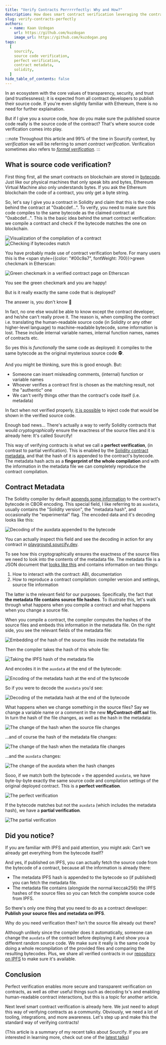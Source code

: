 ```yaml
---
title: "Verify Contracts Perrrrrfectly: Why and How?"
description: How does smart contract verification leveraging the contract metadata work and why is it superior to the cenventional way?
slug: verify-contracts-perfectly
authors:
  - name: Kaan Uzdogan
    url: https://github.com/kuzdogan
    image_url: https://github.com/kuzdogan.png
tags:
  [
    sourcify,
    source code verification,
    perfect verification,
    contract metadata,
    solidity,
  ]
hide_table_of_contents: false
---
```


In an ecosystem with the core values of transparency, security, and trust (and trustlessness); it is expected from all contract developers to publish their source code. If you're even slightly familiar with Ethereum, there is no need for further explaination.

But if I give you a source code, how do you make sure the published source code really is the source code of the contract? That's where source code verification comes into play.

:::note
Throughout this article and 99% of the time in Sourcify context, by _verification_ we will be referring to _smart contract verification_. Verification sometimes also refers to [_formal verification_](https://runtimeverification.com/blog/how-formal-verification-of-smart-contracts-works/).
:::

## What is source code verification?

First thing first, all the smart contracts on blockchain are stored in [bytecode](https://www.ethervm.io/). Just like our physical machines that only speak bits and bytes, Ethereum Virtual Machine also only understands bytes. If you ask the Ethereum blockchain the code of a contract, you only get a byte string.

So, let's say I give you a contract in Solidity and claim that this is the code behind the contract at "0xabcdef...". To verify, you need to make sure this code compiles to the same bytecode as the claimed contract at "0xabcdef...". This is the basic idea behind the smart contract verification: we compile a contract and check if the bytecode matches the one on blockchain.

![Visualization of the compilation of a contract](./verification-1.png)
![Checking if bytecodes match](./verification-2.png)

You have probably made use of contract verification before. For many users this is the <span style={{color: "#00c9a7", fontWeight: 700}}>green checkmark</span> in Etherscan:

![Green checkmark in a verified contract page on Etherscan](./green-tick.png)

You see the green checkmark and you are happy!

But is it really exactly the same code that is deployed?

The answer is, you don't know 🤷

In fact, no one else would be able to know except the contract developer, and he/she can't really prove it. The reason is, when compiling the contract i.e. translating the human-readable source code (in Solidity or any other higher-level language) to machine-readable bytecode, some information is lost. These include internal variable names, internal function names, names of contracts etc.

So yes this is _functionally_ the same code as deployed: it compiles to the same bytecode as the original mysterious source code 🕵.

And you might be thinking, sure this is good enough. But:

- Someone can insert misleading comments, (internal) function or variable names
- Whoever verifies a contract first is chosen as the matching result, not the "authentic" one
- We can't verify things other than the contract's code itself (i.e. metadata)

In fact when not verified properly, [it is possible](https://samczsun.com/hiding-in-plain-sight/) to inject code that would be shown in the verified source code.

Enough bad news... There's actually a way to verify Solidity contracts that would _cryptographically_ ensure the exactness of the source files and it is already here: It's called Sourcify!

This way of verifying contracts is what we call a **perfect verification**, (in contrast to partial verification). This is enabled by the [Solidity contract metadata](https://docs.soliditylang.org/en/latest/metadata.html), and that the hash of it is appended to the contract's bytecode. The metadata hash acts as a **fingerprint of the whole compilation** and with the information in the metadata file we can completely reproduce the contract compilation.

## Contract Metadata

The Solidity compiler by default [appends some information](https://docs.soliditylang.org/en/latest/metadata.html#encoding-of-the-metadata-hash-in-the-bytecode) to the contract's bytecode in CBOR encoding. This special field, I like referring to as `auxdata`, usually contains the "Solidity version", the "metadata hash", and occasionally the "experimental" flag. The encoded data and it's decoding looks like this:

![Decoding of the auxdata appended to the bytecode](./playground.png)

You can actually inspect this field and see the decoding in action for any contract in [playground.sourcify.dev](https://playground.sourcify.dev).

To see how this cryptographically ensures the exactness of the source files we need to look into the contents of the metadata file. The metadata file is a JSON document that [looks like this](https://repo.sourcify.dev/contracts/full_match/5/0x00878Ac0D6B8d981ae72BA7cDC967eA0Fae69df4/metadata.json) and contains information on two things:

1. How to interact with the contract: ABI, documentation
1. How to reproduce a contract compilation: compiler version and settings, source file information

The latter is the relevant field for our purposes. Specifically, the fact that **the metadata file contains source file hashes**. To illustrate this, let's walk through what happens when you compile a contract and what happens when you change a source file.

When you compile a contract, the compiler computes the hashes of the source files and embeds this information in the metadata file. On the right side, you see the relevant fields of the metadata file:

![Embedding of the hash of the source files inside the metadata file](./metadata-1.png)

Then the compiler takes the hash of this whole file:

![Taking the IPFS hash of the metadata file](./metadata-2.png)

And encodes it in the `auxdata` at the end of the bytecode:

![Encoding of the metadata hash at the end of the bytecode](./metadata-3.png)

So if you were to decode the `auxdata` you'd see:

![Decoding of the metadata hash at the end of the bytecode](./metadata-4.png)

What happens when we change something in the source files? Say we change a variable name or a comment in the new **MyContract-diff.sol** file. In turn the hash of the file changes, as well as the hash in the metadata:

![The change of the hash when the source file changes](./metadata-5.png)

...and of course the hash of the metadata file changes:

![The change of the hash when the metadata file changes](./metadata-6.png)

...and the `auxdata` changes:

![The change of the auxdata when the hash changes](./metadata-7.png)

Sooo, if we match both the bytecode + the appended `auxdata`, we have byte-by-byte exactly the same source code and compilation settings of the original deployed contract. This is a **perfect verification**.

![The perfect verification](./metadata-8.png)

If the bytecode matches but not the `auxdata` (which includes the metadata hash), we have a **partial verification**.

![The partial verification](./metadata-9.png)

## Did you notice?

If you are familiar with IPFS and paid attention, you might ask: Can't we already get everything from the bytecode itself?

And yes, if published on IPFS, you can actually fetch the source code from the bytecode of a contract, because all the information is already there:

- The metadata IPFS hash is appended to the bytecode so (if published) you can fetch the metadata file.
- The metadata file contains (alongside the normal keccak256) the IPFS hashes of the source files so you can fetch the complete source code from IPFS.

So there's only one thing that you need to do as a contract developer: **Publish your source files and metadata on IPFS**.

Why do you need verification then? Isn't the source file already out there?

Although unlikely since the compiler does it automatically, someone can change the `auxdata` of the contract before deploying it and show you a different random source code. We make sure it really is the same code by doing a whole recompilation of the provided files and comparing the resulting bytecodes. Plus, we share all verified contracts in our [repository on IPFS](https://ipfs.io/ipns/repo.sourcify.dev) to make sure it's available.

## Conclusion

Perfect verification enables more secure and transparent verification on contracts, as well as other useful things such as decoding tx's and enabling human-readable contract interactions, but this is a topic for another article.

Next level smart contract verification is already here. We just need to adopt this way of verifying contracts as a community. Obviously, we need a lot of tooling, integrations, and more awareness. Let's step up and make this the standard way of verifying contracts!

(This article is a summary of my recent talks about Sourcify. If you are interested in learning more, check out one of the [latest talks](https://www.youtube.com/watch?v=cgKrRt6B0Ps))
